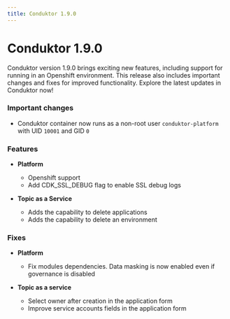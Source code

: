 ```yaml
---
title: Conduktor 1.9.0
---
```


# Conduktor 1.9.0

Conduktor version 1.9.0 brings exciting new features, including support for running in an Openshift environment. This release also includes important changes and fixes for improved functionality. Explore the latest updates in Conduktor now!

### Important changes

- Conduktor container now runs as a non-root user `conduktor-platform` with UID `10001` and GID `0`

### Features

- **Platform**

  - Openshift support
  - Add CDK_SSL_DEBUG flag to enable SSL debug logs

- **Topic as a Service**
  - Adds the capability to delete applications
  - Adds the capability to delete an environment

### Fixes

- **Platform**

  - Fix modules dependencies. Data masking is now enabled even if governance is disabled

- **Topic as a service**
  - Select owner after creation in the application form
  - Improve service accounts fields in the application form
